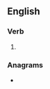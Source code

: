 ==English==

===Verb===
{{head|en|verb form}}

# {{en-third-person singular of|daunt}}

===Anagrams===
* {{anagrams|en|Dutans|stunad|ustand}}